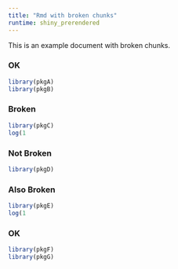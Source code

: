 ```yaml
---
title: "Rmd with broken chunks"
runtime: shiny_prerendered
---
```


This is an example document with broken chunks.

### OK

```r
library(pkgA)
library(pkgB)
```


### Broken

```r
library(pkgC)
log(1
```


### Not Broken

```r
library(pkgD)
```

### Also Broken

```r
library(pkgE)
log(1
```

### OK

```r
library(pkgF)
library(pkgG)
```

